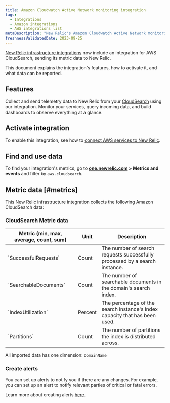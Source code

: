 ```yaml
---
title: Amazon Cloudwatch Active Network monitoring integration
tags:
  - Integrations
  - Amazon integrations
  - AWS integrations list
metaDescription: "New Relic's Amazon Cloudwatch Active Network monitoring  integration: what data it reports and how to enable it."
freshnessValidatedDate: 2023-09-25
---
```


[New Relic infrastructure integrations](/docs/infrastructure/integrations-getting-started/getting-started/introduction-infrastructure-integrations) now include an integration for AWS CloudSearch, sending its metric data to New Relic.

This document explains the integration's features, how to activate it, and what data can be reported.

## Features

Collect and send telemetry data to New Relic from your [CloudSearch](https://aws.amazon.com/cloudsearch/) using our integration. Monitor your services, query incoming data, and build dashboards to observe everything at a glance.

## Activate integration

To enable this integration, see how to [connect AWS services to New Relic](/docs/infrastructure/amazon-integrations/connect/aws-metric-stream-setup/).

## Find and use data

To find your integration's metrics, go to **[one.newrelic.com](https://one.newrelic.com/all-capabilities) > Metrics and events** and filter by `aws.cloudsearch`.

## Metric data [#metrics]

This New Relic infrastructure integration collects the following Amazon CloudSearch data:

### CloudSearch Metric data
<table>
   <thead>
      <tr>
         <th style={{ width: "220px" }}>
         Metric (min, max, average, count, sum)  
         </th>
         <th>
            Unit  
         </th>
         <th>
            Description
         </th>
      </tr>
   </thead>
   <tbody>
      <tr>
         <td>
            `SuccessfulRequests`
         </td>
         <td>
            Count
         </td>
         <td>
            The number of search requests successfully processed by a search instance.
         </td>
      </tr>
      <tr>
         <td>
            `SearchableDocuments`
         </td>
         <td>
            Count
         </td>
         <td>
            The number of searchable documents in the domain's search index.
         </td>
      </tr>
      <tr>
         <td>
            `IndexUtilization`
         </td>
         <td>
            Percent
         </td>
         <td>
            The percentage of the search instance's index capacity that has been used.
         </td>
      </tr>
      <tr>
         <td>
            `Partitions`
         </td>
         <td>
            Count
         </td>
         <td>
            The number of partitions the index is distributed across.
         </td>
      </tr>
   </tbody>
</table>

All imported data has one dimension: `DomainName`

### Create alerts

You can set up alerts to notify you if there are any changes. For example, you can set up an alert to notify relevant parties of critical or fatal errors.

Learn more about creating alerts [here](/docs/alerts-applied-intelligence/new-relic-alerts/learn-alerts/introduction-alerts/).

